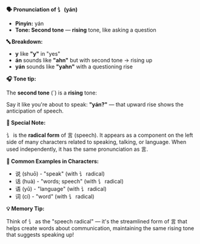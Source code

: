 **🗣️ Pronunciation of 讠 (yán)**

- **Pinyin:** yán
- **Tone: Second tone** — **rising** tone, like asking a question

**🔤 Breakdown:**

- **y** like **"y"** in "yes"
- **án** sounds like **"ahn"** but with second tone → rising up
- **yán** sounds like **"yahn"** with a questioning rise

**🎧 Tone tip:**

The **second tone** (´) is a **rising** tone:

Say it like you're about to speak: **"yán?"** — that upward rise shows the anticipation of speech.

**📝 Special Note:**

讠 is the **radical form** of 言 (speech). It appears as a component on the left side of many
characters related to speaking, talking, or language. When used independently, it has the same
pronunciation as 言.

**📝 Common Examples in Characters:**

- 说 (shuō) - "speak" (with 讠 radical)
- 话 (huà) - "words; speech" (with 讠 radical)
- 语 (yǔ) - "language" (with 讠 radical)
- 词 (cí) - "word" (with 讠 radical)

**💡 Memory Tip:**

Think of 讠 as the "speech radical" — it's the streamlined form of 言 that helps create words about
communication, maintaining the same rising tone that suggests speaking up!
